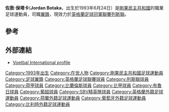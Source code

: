 {{Infobox football biography
 | name           = 佐敦·保塔卡
 | image          =
 | fullname       = Jordan "The Dong" Botaka
 | birth_date     = {{birth date and age|1993|6|24|df=yes}}
 | birth_place    = [[剛果民主共和國|剛果民主共和國]][[金沙薩|金沙薩]]
 | currentclub    = [[列斯聯足球會|列斯聯]]
 | clubnumber     = 20
 | height         = {{height|m=1.84}}
 | position       = [[翼鋒|翼鋒]]
 | youthyears1    =
 | youthclubs1    = [[東佛蘭德洛克倫體育俱樂部|東佛蘭德洛克倫]]
 | youthyears2    =
 | youthclubs2    = [[布魯日足球俱樂部|布魯日]]
 | years1         = 2012–2013
 | clubs1         = [[布魯日足球俱樂部|布魯日]]
 | caps1          = 0
 | goals1         = 0
 | years2         = 2013
 | clubs2         = → [[比蘭倫斯足球會|比蘭倫斯]] (外借)
 | caps2          = 1
 | goals2         = 0
 | years3         = 2013–2015
 | clubs3         = [[精英隊|精英隊]]
 | caps3          = 69
 | goals3         = 11
 | years4         = 2015–
| clubs4         = [[列斯聯足球會|列斯聯]]
 | caps4          = 0
 | goals4         = 0
 | nationalyears1 = 2012
 | nationalteam1  = [[荷蘭19歲以下國家足球隊|荷蘭U19]]
 | nationalcaps1  = 3
 | nationalgoals1 = 0
 | nationalyears2 = 2015–
 | nationalteam2 = [[剛果民主共和國國家足球隊|剛果民主共和國]]
 | nationalcaps2 = 3
 | nationalgoals2 = 1
 | club-update    = 23 May 2015 (UTC)
}}
'''佐敦·保塔卡'''('''Jordan Botaka'''，出生於1993年6月24日）是[[剛果民主共和國|剛果民主共和國]]的職業足球運動員，司職[[翼鋒|翼鋒]]，現效力於[[英格蘭足球冠軍聯賽|英格蘭足球冠軍聯賽]][[列斯聯足球會|列斯聯]]。

==參考==
{{Reflist}}

== 外部連結 ==
* [http://www.vi.nl/spelers/carriere/jordan-rolly-botaka.htm Voetbal International profile]{{Wayback|url=http://www.vi.nl/spelers/carriere/jordan-rolly-botaka.htm |date=20150902210726 }} {{nl icon}}

{{DEFAULTSORT: Botaka, Jordan}}
[[Category:1993年出生|Category:1993年出生]]
[[Category:在世人物|Category:在世人物]]
[[Category:剛果民主共和國足球運動員|Category:剛果民主共和國足球運動員]]
[[Category:足球翼鋒|Category:足球翼鋒]]
[[Category:英格蘭足球聯賽球員|Category:英格蘭足球聯賽球員]]
[[Category:列斯聯球員|Category:列斯聯球員]]
[[Category:荷甲球員|Category:荷甲球員]]
[[Category:比蘭倫斯球員|Category:比蘭倫斯球員]]
[[Category:比甲球員|Category:比甲球員]]
[[Category:布魯日球員|Category:布魯日球員]]
[[Category:葡超球員|Category:葡超球員]]
[[Category:SBV精英隊球員|Category:SBV精英隊球員]]
[[Category:英格蘭外籍足球運動員|Category:英格蘭外籍足球運動員]]
[[Category:荷蘭外籍足球運動員|Category:荷蘭外籍足球運動員]]
[[Category:葡萄牙外籍足球運動員|Category:葡萄牙外籍足球運動員]]
[[Category:比利時外籍足球運動員|Category:比利時外籍足球運動員]]